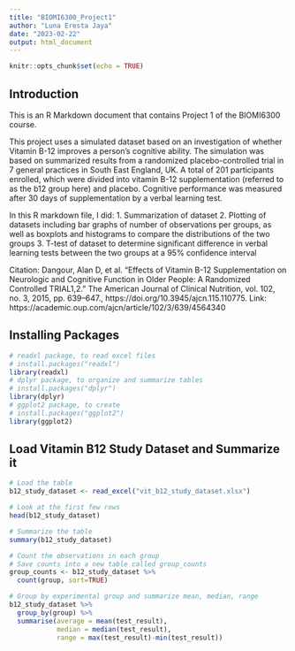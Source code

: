 ---
title: "BIOMI6300_Project1"
author: "Luna Eresta Jaya"
date: "2023-02-22"
output: html_document
---

```{r setup, include=FALSE}
knitr::opts_chunk$set(echo = TRUE)
```

## Introduction

This is an R Markdown document that contains Project 1 of the BIOMI6300 course.

This project uses a simulated dataset based on an investigation of whether Vitamin B-12 improves a person’s cognitive ability. The simulation was based on summarized results from a randomized placebo-controlled trial in 7 general practices in South East England, UK. A total of 201 participants enrolled, which were divided into vitamin B-12 supplementation (referred to as the b12 group here) and placebo. Cognitive performance was measured after 30 days of supplementation by a verbal learning test.

In this R markdown file, I did:
1. Summarization of dataset
2. Plotting of datasets including bar graphs of number of observations per groups, as well as boxplots and histograms to compare the distributions of the two groups
3. T-test of dataset to determine significant difference in verbal learning tests between the two groups at a 95% confidence interval

Citation: Dangour, Alan D, et al. “Effects of Vitamin B-12 Supplementation on Neurologic and Cognitive Function in Older People: A Randomized Controlled TRIAL1,2.” The American Journal of Clinical Nutrition, vol. 102, no. 3, 2015, pp. 639–647., https://doi.org/10.3945/ajcn.115.110775.
Link: https://academic.oup.com/ajcn/article/102/3/639/4564340


## Installing Packages

```{r}
# readxl package, to read excel files
# install.packages("readxl")
library(readxl)
# dplyr package, to organize and summarize tables
# install.packages("dplyr")
library(dplyr)
# ggplot2 package, to create 
# install.packages("ggplot2")
library(ggplot2)
```


## Load Vitamin B12 Study Dataset and Summarize it

```{r}
# Load the table
b12_study_dataset <- read_excel("vit_b12_study_dataset.xlsx")

# Look at the first few rows
head(b12_study_dataset)

# Summarize the table
summary(b12_study_dataset)

# Count the observations in each group
# Save counts into a new table called group_counts
group_counts <- b12_study_dataset %>% 
  count(group, sort=TRUE)

# Group by experimental group and summarize mean, median, range
b12_study_dataset %>%
  group_by(group) %>%
  summarise(average = mean(test_result),
            median = median(test_result),
            range = max(test_result)-min(test_result))

```

